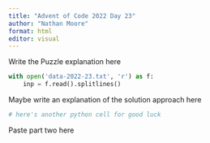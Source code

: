 ```yaml
---
title: "Advent of Code 2022 Day 23"
author: "Nathan Moore"
format: html
editor: visual
---
```


Write the Puzzle explanation here

```python

with open('data-2022-23.txt', 'r') as f:
    inp = f.read().splitlines()

```

Maybe write an explanation of the solution approach here

```python
# here's another python cell for good luck

```

Paste part two here
